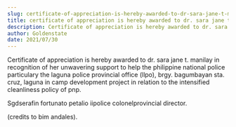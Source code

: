 ```yaml
---
slug: certificate-of-appreciation-is-hereby-awarded-to-dr-sara-jane-t-manilay
title: certificate of appreciation is hereby awarded to dr. sara jane t. manilay
description: Certificate of appreciation is hereby awarded to dr. sara jane t. manilay in recognition of...
author: Goldenstate
date: 2021/07/30
---
```


Certificate of appreciation is hereby awarded to dr. sara jane t. manilay in recognition of her unwavering support to help the philippine national police particulary the laguna police provincial office (llpo), brgy. bagumbayan sta. cruz, laguna in camp development project in relation to the intensified cleanliness policy of pnp.

Sgdserafin fortunato petalio iipolice colonelprovincial director.

(credits to bim andales).
